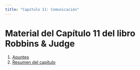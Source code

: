 ```yaml
---
title: "Capítulo 11: Comunicación"
---
```


# Material del Capítulo 11 del libro Robbins & Judge

1. [Apuntes](apuntes.qmd)
2. [Resumen del capítulo](resumen.qmd)
